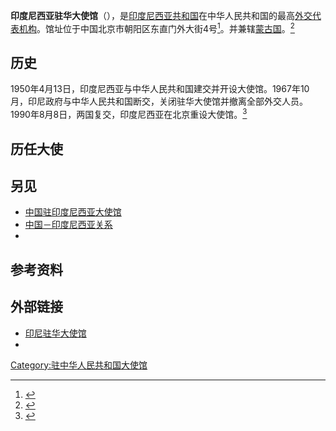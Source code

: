 {{Infobox diplomatic mission
|name = 印度尼西亚共和国驻华大使馆
|native_name = {{lang|id|Kedutaan besar Indonesia di Tiongkok}}
|open = 1990年
|address = [[朝阳区|朝阳区]]东直门外大街4号
|location = {{CHN}}[[北京市|北京市]]
|ambassador = [[周浩黎|周浩黎]]<small>（{{lang|en|Djauhari Oratmangun}}）</small>
|website = {{URL|https://kemlu.go.id/beijing/lc}}
}}
'''印度尼西亚驻华大使馆'''（{{lang-id|Kedutaan besar Indonesia di Tiongkok}}），是[[印度尼西亚共和国|印度尼西亚共和国]]在中华人民共和国的最高[[外交代表机构|外交代表机构]]。馆址位于中国北京市朝阳区东直门外大街4号<ref>{{cite web|url=https://www.fmprc.gov.cn/web/fw_673051/lbfw_673061/wgzhslgjgxx/t1456614.shtml |language=zh-hans |title=印度尼西亚共和国驻华大使馆 |publisher=[[中华人民共和国外交部|中华人民共和国外交部]] | date=2018-10 |accessdate=2021-03-30 }}</ref>。并兼辖[[蒙古国|蒙古国]]。<ref>{{cite web |title=Mongolia |url=https://kemlu.go.id/beijing/en/read/mongolia/2398/etc-menu |website=印尼驻华大使馆 |accessdate=2022-04-25 |language=id}}</ref>

== 历史 ==
1950年4月13日，印度尼西亚与中华人民共和国建交并开设大使馆。1967年10月，印尼政府与中华人民共和国断交，关闭驻华大使馆并撤离全部外交人员。1990年8月8日，两国复交，印度尼西亚在北京重设大使馆。<ref>{{cite web |title=中国同印度尼西亚的关系 |url=https://www.fmprc.gov.cn/web/gjhdq_676201/gj_676203/yz_676205/1206_677244/sbgx_677248/ |website=[[中华人民共和国外交部|中华人民共和国外交部]] |accessdate=2022-04-25 |archive-date=2019-07-12 |archive-url=https://web.archive.org/web/20190712163318/https://www.fmprc.gov.cn/web/gjhdq_676201/gj_676203/yz_676205/1206_677244/sbgx_677248/ }}</ref>

==历任大使==
{{main|印度尼西亚驻华大使列表}}

== 另见 ==
* [[中国驻印度尼西亚大使馆|中国驻印度尼西亚大使馆]]
* [[中国－印度尼西亚关系|中国－印度尼西亚关系]]
* {{link-en|印度尼西亞－蒙古國關係|Indonesia–Mongolia relations}}

==参考资料==
{{reflist}}

==外部链接==
*[https://kemlu.go.id/beijing/en 印尼驻华大使馆] {{Wayback|url=https://kemlu.go.id/beijing/en |date=20220607215302 }}{{zh icon}} {{en icon}} {{id icon}}
*{{weibo|5158666608}}

{{驻中华人民共和国外交机构}}
[[Category:驻中华人民共和国大使馆|Category:驻中华人民共和国大使馆]]